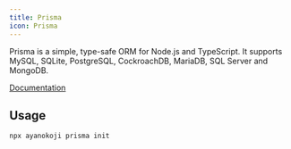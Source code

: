 ```yaml
---
title: Prisma
icon: Prisma
---
```


Prisma is a simple, type-safe ORM for Node.js and TypeScript.
It supports MySQL, SQLite, PostgreSQL, CockroachDB, MariaDB, SQL Server and MongoDB.

[Documentation](https://www.prisma.io/docs)

## Usage

```package-install
npx ayanokoji prisma init
```

